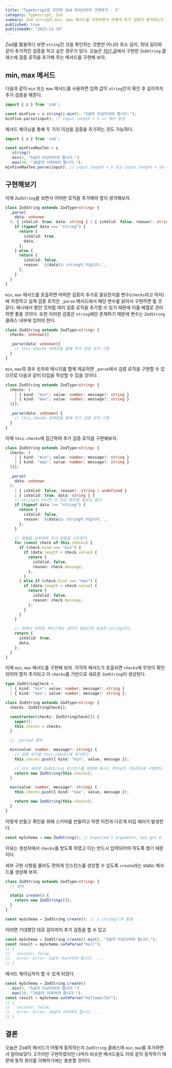 ```yaml
---
title: "TypeScript로 간단한 Zod 라이브러리 구현하기 - 2"
category: Typescript, Zod
summary: Zod string의 min, max 메서드를 구현하면서 어떻게 추가 검증이 동작하는지 알아봅니다.
published: true
publishedAt: "2023-12-19"
---
```


Zod를 활용하다 보면 `string`인 것을 확인하는 것뿐만 아니라 최소 길이, 최대 길이와 같이 추가적인 검증을 하고 싶은 경우가 있다.
오늘은 [지난 글](/blog/implementing-zod-using-typescript-1)에서 구현한 `ZodString` 클래스에 검증 로직을 추가해 주는 메서드를 구현해 보자.

## min, max 메서드

다음과 같이 `min` 또는 `max` 메서드를 사용하면 입력 값이 `string`인지 확인 후
길이까지 추가 검증을 해준다.

```ts
import { z } from 'zod';

const minFive = z.string().min(5, "5글자 이상이어야 합니다.");
minFive.parse(input); // input.length < 5 => 에러 발생
```

메서드 체이닝을 통해 두 가지 이상을 검증을 추가하는 것도 가능하다.

```ts
import { z } from 'zod';

const minFiveMaxTen = z
  .string()
  .min(5, "5글자 이상이어야 합니다.")
  .max(10, "10글자 이하여야 합니다.");
minFiveMaxTen.parse(input); // input.length < 5 또는 input.length > 10 => 에러 발생 
```

## 구현해보기

이제 `ZodString`을 보면서 어떠한 로직을 추가해야 할지 생각해보자.

```ts
class ZodString extends ZodType<string> {
  _parse(
    data: unknown
  ): { isValid: true; data: string } | { isValid: false; reason?: string } {
    if (typeof data === "string") {
      return {
        isValid: true,
        data,
      };
    } else {
      return {
        isValid: false,
        reason: `${data}는 string이 아닙니다.`,
      };
    }
  }
}
```

`min`, `max` 메서드를 호출하면 어떠한 검증이 추가로 필요한지를 변수(`checks`라고 하자)에 저장하고 실제 검증 로직은 `_parse` 메서드에서 해당 변수를 읽어서 구현하면 될 것 같다.
예시에서 봤던 것처럼 여러 검증 로직을 추가할 수 있기 때문에 이를 배열로 관리하면 좋을 것이다. 
또한 이러한 검증은 `string`에만 존재하기 때문에 변수는 `ZodString` 클래스 내부에 있어야 한다.

```ts
class ZodString extends ZodType<string> {
  checks: unknown[]

  _parse(data: unknown){
    // this.checks 반복문을 통해 추가 검증 로직 구현
  }
}
```

`min`, `max`의 경우 숫자와 메시지를 함께 제공하면 `_parse`에서 검증 로직을 구현할 수 있으므로
다음과 같이 타입을 작성할 수 있을 것이다.

```ts
class ZodString extends ZodType<string> {
  checks: (
    | { kind: "min"; value: number; message?: string }
    | { kind: "max"; value: number; message?: string }
  )[];

  _parse(data: unknown) {
    // this.checks 반복문을 통해 추가 검증 로직 구현
  }
}
```

이제 `this.checks`에 접근하여 추가 검증 로직을 구현해보자.

```ts
class ZodString extends ZodType<string> {
  checks: (
    | { kind: "min"; value: number; message?: string }
    | { kind: "max"; value: number; message?: string }
  )[];

  _parse(
    data: unknown
  ):
    | { isValid: false; reason?: string | undefined }
    | { isValid: true; data: string } {
    // string이 아니면 더 이상 확인할 필요도 없다.
    if (typeof data !== "string") {
      return {
        isValid: false,
        reason: `${data}는 string이 아닙니다.`,
      };
    }

    // 배열을 순회하며 추가 검증을 시도한다.
    for (const check of this.checks) {
      if (check.kind === "min") {
        if (data.length < check.value) {
          return {
            isValid: false,
            reason: check.message,
          };
        }
      } else if (check.kind === "max") {
        if (data.length > check.value) {
          return {
            isValid: false,
            reason: check.message,
          };
        }
      }
    }

    // 위에서 어떠한 케이스에도 걸리지 않았다면 유효한 string이다.
    return {
      isValid: true,
      data,
    };
  }
}
```

이제 `min`, `max` 메서드를 구현해 보자.
각각의 메서드가 호출되면 `checks`에 무엇이 확인되어야 할지 추가되고
이 `checks`를 기반으로 새로운 `ZodString`이 생성된다.

```ts
type ZodStringCheck =
  | { kind: "min"; value: number; message?: string }
  | { kind: "max"; value: number; message?: string };

class ZodString extends ZodType<string> {
  checks: ZodStringCheck[];

  constructor(checks: ZodStringCheck[]) {
    super();
    this.checks = checks;
  }

  // _parsed 생략

  min(value: number, message?: string) {
    // 검증 로직을 this.checks에 추가하고
    this.checks.push({ kind: "min", value, message });

    // 다시 새로운 ZodString 인스턴스를 생성해 메서드 체이닝이 가능하도록 구현한다.
    return new ZodString(this.checks);
  }

  max(value: number, message?: string) {
    this.checks.push({ kind: "max", value, message });

    return new ZodString(this.checks);
  }
}
```

이렇게 만들고 확인을 위해 스키마를 만들려고 하면 이전과 다르게 타입 에러가 발생한다.

```ts
const mySchema = new ZodString(); // Expected 1 arguments, but got 0.
```

이유는 생성자에서 `checks`를 받도록 하였고 이는 반드시 입력되어야 하도록 했기 때문이다.

세부 구현 사항을 몰라도 편하게 인스턴스를 생성할 수 있도록 `create`라는 static 메서드를 생성해 보자.

```ts
class ZodString extends ZodType<string> {
  // 생략

  static create() {
    return new ZodString([]);
  }
}

const mySchema = ZodString.create(); // z.string()과 동일
```

이러면 기대했던 대로 길이까지 추가 검증을 할 수 있고

```ts
const mySchema = ZodString.create().min(5, "5글자 이상이어야 합니다.");
const result = mySchema.safeParse("hell");
// {
//   success: false,
//   error: Error: 5글자 이상이어야 합니다. ...
// }
```

메서드 체이닝까지 할 수 있게 되었다.

```ts
const mySchema = ZodString.create()
  .min(5, "5글자 이상이어야 합니다.")
  .max(10, "10글자 이하여야 합니다.");
const result = mySchema.safeParse("helloworld!");
// {
//   success: false,
//   error: Error: 10글자 이하여야 합니다. ...
// }
```

## 결론

오늘은 Zod의 메서드가 어떻게 동작하는지 `ZodString` 클래스에 `min`, `max`를 추가하면서 알아보았다.
2가지만 구현하였지만 나머지 비슷한 메서드들도 이와 같이 동작하기 때문에 동작 원리를 이해하기에는 충분할 것이다.
